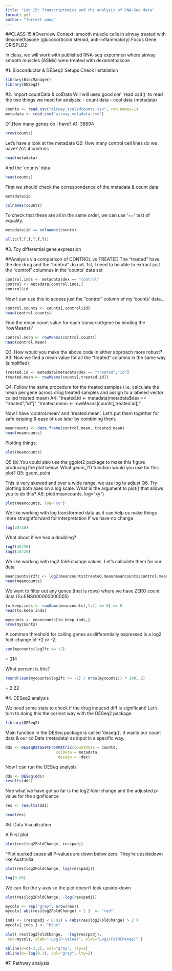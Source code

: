 ```yaml
---
title: "Lab 15: Transcriptomics and the analysis of RNA-Seq data"
format: pdf
author: "forrest wang"
---
```


##CLASS 15
#Overview
Context: smooth muscle cells in airway treated with dexomethasone (glucocorticoid steroid, anti-inflammatory)
Focus Gene: CRISPLD2

In class, we will work with published RNA-seq experimen where airway smooth muscles (ASMs) were treated with dexamethasone

#1. Bioconductor & DESeq2 Setups
Check Installation
```r
library(BiocManager)
library(DESeq2)
```


#2. Import countData & colData
Will will used good ole' 'read.csd()' to read the two things we need for analysis:
- count data
- ccol data (metadata)

```r
counts <- read.csv("airway_scaledcounts.csv", row.names=1)
metadata <- read.csv("airway_metadata.csv")
```

Q1.How many genes do I have?
A1: 38694
```r
nrow(counts)
```

Let's have a look at the metadata
Q2: How many control cell lines do we have?
A2: 4 controls
```r
head(metadata)
```
And the 'counts' data
```r
head(counts)
```

First we should check the correspondence of the metadata & count data
```r
metadata$id
```

```r
colnames(counts)
```

To check that these are all in the same order, we can use '==' test of equality.
```r
metadata$id == colnames(counts)
```

```r
all(c(T,T,T,T,T,T))
```


#3. Toy differential gene expression

##Analysis via comparison of CONTROL vs TREATED
The "treated" have the dex drug and the "control" do not.
1st, I need to be able to extract just the "control" columnes in the 'counts' data set

```r
control.inds <- metadata$dex == "control"
control <- metadata[control.inds,]
control$id
```

Now I can use this to access just the "control" column of my 'counts' data...
```r
control.counts <- counts[,control$id]
head(control.counts)
```
Find the mean count value for each transcript/gene by binding the 'rowMeans()'
```r
control.mean <- rowMeans(control.counts)
head(control.mean)
```

Q3. How would you make the above code in either approach more robust?
A3: Now we find a mean value for all the "treated" columns in the same way (simplified)
```r
treated.id <- metadata[metadata$dex == "treated","id"]
treated.mean <- rowMeans(counts[,treated.id])
```

Q4. Follow the same procedure for the treated samples (i.e. calculate the mean per gene across drug treated samples and assign to a labeled vector called treated.mean)
A4:
"treated.id <- metadata[metadata$dex == "treated","id"]"
"treated.mean <- rowMeans(counts[,treated.id])"

Now I have 'control.mean' and 'treated.mean'. Let's put them together for safe keeping & ease of use later by combining them.
```r
meancounts <- data.frame(control.mean, treated.mean)
head(meancounts)
```

Plotting things:
```r
plot(meancounts)
```
Q5 (b).You could also use the ggplot2 package to make this figure producing the plot below. What geom_?() function would you use for this plot?
Q5: geom_point

This is very skewed and over a wide range, we use log to adjust 
Q6. Try plotting both axes on a log scale. What is the argument to plot() that allows you to do this? 
A6: plot(meancounts, log="xy")
```r
plot(meancounts, log="xy")
```
We like working with log transformed data as it can help us make things more straightforward for interpretation
If we have no change
```r
log(20/20)
```

What about if we had a doubling?
```r
log2(40/20)
log2(10/20)
```

We like working with log2 fold-change values. Let's calculate them for our data
```r
meancounts$r2fc <- log2(meancounts$treated.mean/meancounts$control.mean)
head(meancounts)
```
We want to filter out any genes (that is rows) where we have ZERO count data (Ex:ENSG00000000005)
```r
to.keep.inds <- rowSums(meancounts[,1:2] == 0) == 0
head(to.keep.inds)
```

```r
mycounts <- meancounts[to.keep.inds,]
nrow(mycounts)
```

A common threshold for calling genes as differentially expressed is a log2 fold-change of +2 or -2.

```r
sum(mycounts$log2fc >= +2)
```
= 314

What percent is this?
```r
round((sum(mycounts$log2fc >= -2) / nrow(mycounts)) * 100, 2)
```
= 2.22

#4. DESeq2 analysis

We need some stats to check if the drug induced diff is significant!
Let's turn to doing this the correct way with the DESeq2 package.
```r
library(DESeq2)
```

Main function in the DESeq package is called 'deseq()'. It wants our count data & our colData (metadata) as input in a specific way.
```r
dds <- DESeqDataSetFromMatrix(countData = counts,
                      colData = metadata,
                       design = ~dex)
```

Now I can run the DESeq analysis
```r
dds <- DESeq(dds)
results(dds)
```
Noe what we have got so far is the log2 fold-change and the adjusted p-value for the significance

```r
res <- results(dds)

head(res)
```


#6. Data Visualization


A First plot
```r
plot(res$log2FoldChange, res$padj)
```
^Plot sucked cause all P-values are down below zero. They're upsidedown like Austrailia

```r
plot(res$log2FoldChange, log(res$padj))
```
```r
log(0.05)
```

We can flip the y-axis so the plot doesn't look upside-down
```r
plot(res$log2FoldChange, -log(res$padj))

mycols <- rep("gray", nrow(res))
mycols[ abs(res$log2FoldChange) > 2 ]  <- "red" 

inds <- (res$padj < 0.01) & (abs(res$log2FoldChange) > 2 )
mycols[ inds ] <- "blue"

plot( res$log2FoldChange,  -log(res$padj), 
 col=mycols, ylab="-Log(P-value)", xlab="Log2(FoldChange)" )

abline(v=c(-2,2), col="gray", lty=2)
abline(h=-log(0.1), col="gray", lty=2)

```



#7. Pathway analysis
